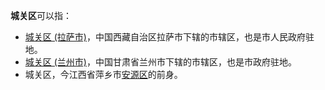 '''城关区'''可以指：
*[[城关区_(拉萨市)|城关区 (拉萨市)]]，中国西藏自治区拉萨市下辖的市辖区，也是市人民政府驻地。
*[[城关区_(兰州市)|城关区 (兰州市)]]，中国甘肃省兰州市下辖的市辖区，也是市政府驻地。
*城关区，今江西省萍乡市[[安源区|安源区]]的前身。

{{disambig|cat=三字中国区名消歧义|C}}